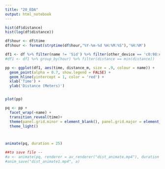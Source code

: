 ```yaml
---
title: "20_EDA"
output: html_notebook
---
```


```r
hist(df$distance)
hist(log(df$distance))

```


```r
df$hour <- df$time
df$hour <- format(strptime(df$hour,"%Y-%m-%d %H:%M:%S"),'%H:%M')
```

```r
df1 <- df %>% filter(name != 'Sid') %>% filter(other_device == 'c0:98:e5:42:01:03')
#df1 <- df1 %>% group_by(hour) %>% filter(distance == min(distance))
```



```r
pp <- ggplot(df1, aes(time, distance_m, size = .9, colour = name)) +
  geom_point(alpha = 0.7, show.legend = FALSE) +
  geom_hline(yintercept = 1, color = 'red') +
  xlab('Time') +
  ylab('Distance (Meters)')


plot(pp)
```


```r

pq <- pp +
  facet_wrap(~name) +
  transition_reveal(time)+
  theme(panel.grid.minor = element_blank(), panel.grid.major = element_blank()) +
  theme_light()



animate(pq, duration = 25)
```


```r
##to save file -- 
#a <- animate(pq, renderer = av_renderer("dist_animate.mp4"), duration = 25, width = 800, height = 450)
#anim_save("dist_animate1.mp4", a)
```

